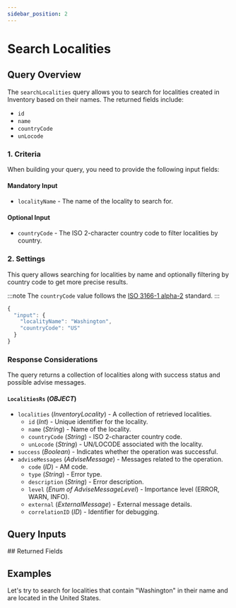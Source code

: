 ```yaml
---
sidebar_position: 2
---
```





# Search Localities

## Query Overview

The `searchLocalities` query allows you to search for localities created in Inventory based on their names. The returned fields include:

* `id`
* `name`
* `countryCode`
* `unLocode`

### 1. Criteria

When building your query, you need to provide the following input fields:

#### Mandatory Input
* `localityName` - The name of the locality to search for.

#### Optional Input
* `countryCode` - The ISO 2-character country code to filter localities by country.

### 2. Settings

This query allows searching for localities by name and optionally filtering by country code to get more precise results.

:::note
The `countryCode` value follows the [ISO 3166-1 alpha-2](https://en.wikipedia.org/wiki/ISO_3166-1_alpha-2) standard.
:::

```js
{
  "input": {
    "localityName": "Washington",
    "countryCode": "US"
  }
}
```

### Response Considerations

The query returns a collection of localities along with success status and possible advise messages.

#### `LocalitiesRs` (*OBJECT*)
* `localities` (*InventoryLocality*) - A collection of retrieved localities.
    * `id` (*Int*) - Unique identifier for the locality.
    * `name` (*String*) - Name of the locality.
    * `countryCode` (*String*) - ISO 2-character country code.
    * `unLocode` (*String*) - UN/LOCODE associated with the locality.
* `success` (*Boolean*) - Indicates whether the operation was successful.
* `adviseMessages` (*AdviseMessage*) - Messages related to the operation.
    * `code` (*ID*) - AM code.
    * `type` (*String*) - Error type.
    * `description` (*String*) - Error description.
    * `level` (*Enum of AdviseMessageLevel*) - Importance level (ERROR, WARN, INFO).
    * `external` (*ExternalMessage*) - External message details.
    * `correlationID` (*ID*) - Identifier for debugging.

## Query Inputs

<InventoryLocalitiesSearchFilterInput />
## Returned Fields

<LocalitiesRs />


## Examples

Let's try to search for localities that contain "Washington" in their name and are located in the United States. 

<GraphqlSample query={localitiesSearchQuery} variables={localitiesSearchVariables} />

